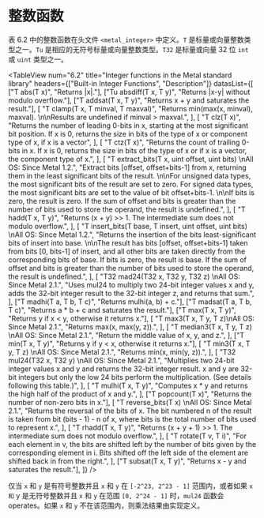 # 整数函数

<ToBePolishedAfterTranslation />

<OrigninalPDF title="6.3 Integer Functions" />

表 6.2 中的整数函数在头文件 `<metal_integer>` 中定义。`T` 是标量或向量整数类型之一。`Tu` 是相应的无符号标量或向量整数类型。`T32` 是标量或向量 32 位 `int` 或 `uint` 类型之一。

<TableView
  num="6.2"
  title="Integer functions in the Metal standard library"
  headers={["Built-in Integer Functions", "Description"]}
  datasList={[
    ["T abs(T x)", "Returns |x|."],
    ["Tu absdiff(T x, T y)", "Returns |x-y| without modulo overflow."],
    ["T addsat(T x, T y)", "Returns x + y and saturates the result."],
    [
      "T clamp(T x, T minval, T maxval)",
      "Returns min(max(x, minval), maxval). \n\nResults are undefined if minval > maxval.",
    ],
    [
      "T clz(T x)",
      "Returns the number of leading 0-bits in x, starting at the most significant bit position. If x is 0, returns the size in bits of the type of x or component type of x, if x is a vector",
    ],
    [
      "T ctz(T x)",
      "Returns the count of trailing 0-bits in x. If x is 0, returns the size in bits of the type of x or if x is a vector, the component type of x.",
    ],
    [
      "T extract_bits(T x, uint offset, uint bits) \nAll OS: Since Metal 1.2.",
      "Extract bits [offset, offset+bits-1] from x, returning them in the least significant bits of the result. \n\nFor unsigned data types, the most significant bits of the result are set to zero. For signed data types, the most significant bits are set to the value of bit offset+bits-1. \n\nIf bits is zero, the result is zero. If the sum of offset and bits is greater than the number of bits used to store the operand, the result is undefined.",
    ],
    [
      "T hadd(T x, T y)",
      "Returns (x + y) >> 1. The intermediate sum does not modulo overflow.",
    ],
    [
      "T insert_bits(T base, T insert, uint offset, uint bits) \nAll OS: Since Metal 1.2.",
      "Returns the insertion of the bits least-significant bits of insert into base. \n\nThe result has bits [offset, offset+bits-1] taken from bits [0, bits-1] of insert, and all other bits are taken directly from the corresponding bits of base. If bits is zero, the result is base. If the sum of offset and bits is greater than the number of bits used to store the operand, the result is undefined.",
    ],
    [
      "T32 mad24(T32 x, T32 y, T32 z) \nAll OS: Since Metal 2.1.",
      "Uses mul24 to multiply two 24-bit integer values x and y, adds the 32-bit integer result to the 32-bit integer z, and returns that sum.",
    ],
    ["T madhi(T a, T b, T c)", "Returns mulhi(a, b) + c."],
    ["T madsat(T a, T b, T c)", "Returns a * b + c and saturates the result."],
    ["T max(T x, T y)", "Returns y if x < y, otherwise it returns x."],
    [
      "T max3(T x, T y, T z)\nAll OS: Since Metal 2.1.",
      "Returns max(x, max(y, z)).",
    ],
    [
      "T median3(T x, T y, T z) \nAll OS: Since Metal 2.1.",
      "Return the middle value of x, y, and z.",
    ],
    ["T min(T x, T y)", "Returns y if y < x, otherwise it returns x."],
    [
      "T min3(T x, T y, T z) \nAll OS: Since Metal 2.1.",
      "Returns min(x, min(y, z)).",
    ],
    [
      "T32 mul24(T32 x, T32 y) \nAll OS: Since Metal 2.1.",
      "Multiplies two 24-bit integer values x and y and returns the 32-bit integer result. x and y are 32-bit integers but only the low 24 bits perform the multiplication. (See details following this table.)",
    ],
    [
      "T mulhi(T x, T y)",
      "Computes x * y and returns the high half of the product of x and y.",
    ],
    ["T popcount(T x)", "Returns the number of non-zero bits in x."],
    [
      "T reverse_bits(T x) \nAll OS: Since Metal 2.1.",
      "Returns the reversal of the bits of x. The bit numbered n of the result is taken from bit (bits - 1) - n of x, where bits is the total number of bits used to represent x.",
    ],
    [
      "T rhadd(T x, T y)",
      "Returns (x + y + 1) >> 1. The intermediate sum does not modulo overflow.",
    ],
    [
      "T rotate(T v, T i)",
      "For each element in v, the bits are shifted left by the number of bits given by the corresponding element in i. Bits shifted off the left side of the element are shifted back in from the right.",
    ],
    ["T subsat(T x, T y)", "Returns x - y and saturates the result."],
  ]}
/>

仅当 `x` 和 `y` 是有符号整数并且 `x` 和 `y` 在 `[-2^23, 2^23 - 1]` 范围内，或者如果 `x` `和` y 是无符号整数并且 `x` 和 `y` 在范围 `[0, 2^24 - 1]` 时，`mul24` 函数会 operates。如果 `x` 和 `y` 不在该范围内，则乘法结果由实现定义。
